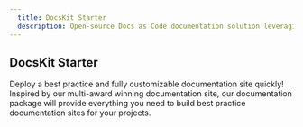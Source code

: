 ```yaml
---
  title: DocsKit Starter
  description: Open-source Docs as Code documentation solution leveraging platformOS, a git workflow, and a static site generator
---
```


<Hero />

## DocsKit Starter

Deploy a best practice and fully customizable documentation site quickly! Inspired by our multi-award winning documentation site, our documentation package will provide everything you need to build best practice documentation sites for your projects.
